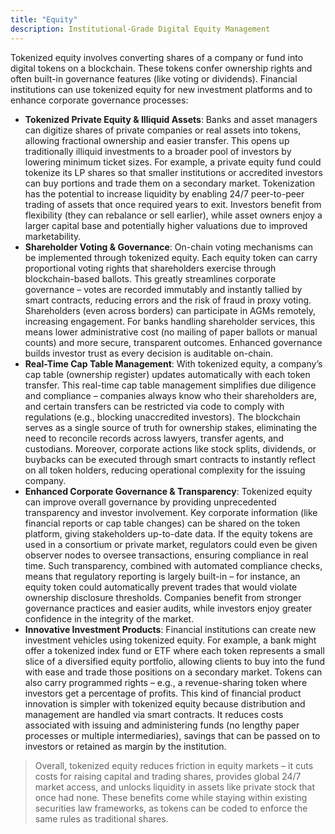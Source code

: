 ```yaml
---
title: "Equity"
description: Institutional-Grade Digital Equity Management
---
```


Tokenized equity involves converting shares of a company or fund into digital
tokens on a blockchain. These tokens confer ownership rights and often built-in
governance features (like voting or dividends). Financial institutions can use
tokenized equity for new investment platforms and to enhance corporate
governance processes:

- **Tokenized Private Equity & Illiquid Assets**: Banks and asset managers can
  digitize shares of private companies or real assets into tokens, allowing
  fractional ownership and easier transfer. This opens up traditionally illiquid
  investments to a broader pool of investors by lowering minimum ticket sizes.
  For example, a private equity fund could tokenize its LP shares so that
  smaller institutions or accredited investors can buy portions and trade them
  on a secondary market. Tokenization has the potential to increase liquidity by
  enabling 24/7 peer-to-peer trading of assets that once required years to exit.
  Investors benefit from flexibility (they can rebalance or sell earlier), while
  asset owners enjoy a larger capital base and potentially higher valuations due
  to improved marketability.
- **Shareholder Voting & Governance**: On-chain voting mechanisms can be
  implemented through tokenized equity. Each equity token can carry proportional
  voting rights that shareholders exercise through blockchain-based ballots.
  This greatly streamlines corporate governance – votes are recorded immutably
  and instantly tallied by smart contracts, reducing errors and the risk of
  fraud in proxy voting. Shareholders (even across borders) can participate in
  AGMs remotely, increasing engagement. For banks handling shareholder services,
  this means lower administrative cost (no mailing of paper ballots or manual
  counts) and more secure, transparent outcomes. Enhanced governance builds
  investor trust as every decision is auditable on-chain.
- **Real-Time Cap Table Management**: With tokenized equity, a company’s cap
  table (ownership register) updates automatically with each token transfer.
  This real-time cap table management simplifies due diligence and compliance –
  companies always know who their shareholders are, and certain transfers can be
  restricted via code to comply with regulations (e.g., blocking unaccredited
  investors). The blockchain serves as a single source of truth for ownership
  stakes, eliminating the need to reconcile records across lawyers, transfer
  agents, and custodians. Moreover, corporate actions like stock splits,
  dividends, or buybacks can be executed through smart contracts to instantly
  reflect on all token holders, reducing operational complexity for the issuing
  company.
- **Enhanced Corporate Governance & Transparency**: Tokenized equity can improve
  overall governance by providing unprecedented transparency and investor
  involvement. Key corporate information (like financial reports or cap table
  changes) can be shared on the token platform, giving stakeholders up-to-date
  data. If the equity tokens are used in a consortium or private market,
  regulators could even be given observer nodes to oversee transactions,
  ensuring compliance in real time. Such transparency, combined with automated
  compliance checks, means that regulatory reporting is largely built-in – for
  instance, an equity token could automatically prevent trades that would
  violate ownership disclosure thresholds. Companies benefit from stronger
  governance practices and easier audits, while investors enjoy greater
  confidence in the integrity of the market.
- **Innovative Investment Products**: Financial institutions can create new
  investment vehicles using tokenized equity. For example, a bank might offer a
  tokenized index fund or ETF where each token represents a small slice of a
  diversified equity portfolio, allowing clients to buy into the fund with ease
  and trade those positions on a secondary market. Tokens can also carry
  programmed rights – e.g., a revenue-sharing token where investors get a
  percentage of profits. This kind of financial product innovation is simpler
  with tokenized equity because distribution and management are handled via
  smart contracts. It reduces costs associated with issuing and administering
  funds (no lengthy paper processes or multiple intermediaries), savings that
  can be passed on to investors or retained as margin by the institution.

> Overall, tokenized equity reduces friction in equity markets – it cuts costs
> for raising capital and trading shares, provides global 24/7 market access,
> and unlocks liquidity in assets like private stock that once had none. These
> benefits come while staying within existing securities law frameworks, as
> tokens can be coded to enforce the same rules as traditional shares.
